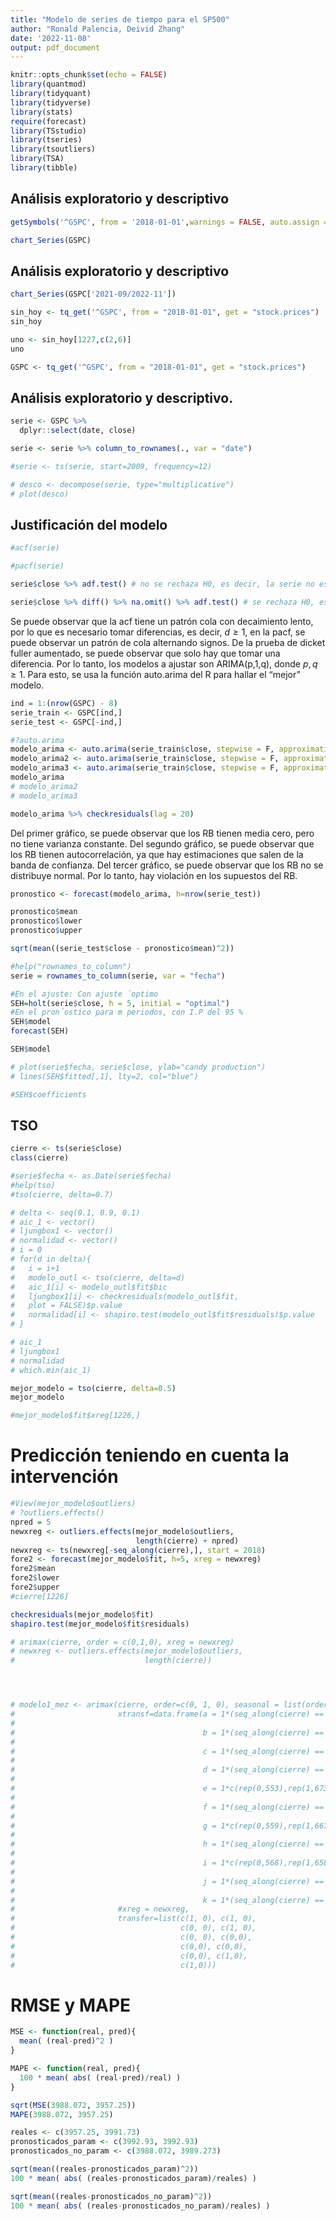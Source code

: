 ```yaml
---
title: "Modelo de series de tiempo para el SP500"
author: "Ronald Palencia, Deivid Zhang"
date: '2022-11-08'
output: pdf_document
---
```


```r
knitr::opts_chunk$set(echo = FALSE)
library(quantmod)
library(tidyquant)
library(tidyverse)
library(stats)
require(forecast)
library(TSstudio)
library(tseries)
library(tsoutliers)
library(TSA)
library(tibble)
```

## Análisis exploratorio y descriptivo

```r
getSymbols('^GSPC', from = '2018-01-01',warnings = FALSE, auto.assign = TRUE)
```

```r
chart_Series(GSPC)
```

## Análisis exploratorio y descriptivo
```r
chart_Series(GSPC['2021-09/2022-11'])
```

```r
sin_hoy <- tq_get('^GSPC', from = "2018-01-01", get = "stock.prices")
sin_hoy
```

```r
uno <- sin_hoy[1227,c(2,6)]
uno
```


```r
GSPC <- tq_get('^GSPC', from = "2018-01-01", get = "stock.prices")
```

## Análisis exploratorio y descriptivo.
```r
serie <- GSPC %>% 
  dplyr::select(date, close)

serie <- serie %>% column_to_rownames(., var = "date")
```

```r
#serie <- ts(serie, start=2009, frequency=12)
```

```r
# desco <- decompose(serie, type="multiplicative")
# plot(desco)
```

## Justificación del modelo 
```r
#acf(serie)
```

```r
#pacf(serie)
```

```r
serie$close %>% adf.test() # no se rechaza H0, es decir, la serie no es estacionaria
```
```r
serie$close %>% diff() %>% na.omit() %>% adf.test() # se rechaza H0, es decir, la serie diferenciada es estacionaria
```

Se puede observar que la acf tiene un patrón cola con decaimiento lento, por lo que es necesario tomar diferencias, es decir, $d \geq 1$, en la pacf, se puede observar un patrón de cola alternando signos. De la prueba de dicket fuller aumentado, se puede observar que solo hay que tomar una diferencia. Por lo tanto, los modelos a ajustar son ARIMA(p,1,q), donde $p,q \geq 1$. Para esto, se usa la función auto.arima del R para hallar el "mejor" modelo.

```r
ind = 1:(nrow(GSPC) - 8)
serie_train <- GSPC[ind,]
serie_test <- GSPC[-ind,]
```


```r
#?auto.arima
modelo_arima <- auto.arima(serie_train$close, stepwise = F, approximation = F, ic = "aic") # ARIMA(2, 1, 2)
modelo_arima2 <- auto.arima(serie_train$close, stepwise = F, approximation = F, ic = "bic") # ARIMA(2, 1, 2)
modelo_arima3 <- auto.arima(serie_train$close, stepwise = F, approximation = F, ic = "aicc") # ARIMA(2, 1, 2)
modelo_arima
# modelo_arima2
# modelo_arima3
```


```r
modelo_arima %>% checkresiduals(lag = 20)
```

Del primer gráfico, se puede observar que los RB tienen media cero, pero no tiene varianza constante. Del segundo gráfico, se puede observar que los RB tienen autocorrelación, ya que hay estimaciones que salen de la banda de confianza. Del tercer gráfico, se puede observar que los RB no se distribuye normal. Por lo tanto, hay violación en los supuestos del RB.

```r
pronostico <- forecast(modelo_arima, h=nrow(serie_test))

pronostico$mean
pronostico$lower
pronostico$upper

sqrt(mean((serie_test$close - pronostico$mean)^2))

```

```r
#help("rownames_to_column")
serie = rownames_to_column(serie, var = "fecha")
```

```r
#En el ajuste: Con ajuste ´optimo
SEH=holt(serie$close, h = 5, initial = "optimal")
#En el pron´ostico para m periodos, con I.P del 95 %
SEH$model
forecast(SEH)
```

```r
SEH$model
```

```r
# plot(serie$fecha, serie$close, ylab="candy production")
# lines(SEH$fitted[,1], lty=2, col="blue")
```

```r
#SEH$coefficients
```

## TSO
```r
cierre <- ts(serie$close)
class(cierre)
```

```r
#serie$fecha <- as.Date(serie$fecha)
#help(tso)
#tso(cierre, delta=0.7)
```

```r
# delta <- seq(0.1, 0.9, 0.1)
# aic_1 <- vector()
# ljungbox1 <- vector()
# normalidad <- vector()
# i = 0
# for(d in delta){
#   i = i+1
#   modelo_outl <- tso(cierre, delta=d)
#   aic_1[i] <- modelo_outl$fit$bic
#   ljungbox1[i] <- checkresiduals(modelo_outl$fit,
#   plot = FALSE)$p.value
#   normalidad[i] <- shapiro.test(modelo_outl$fit$residuals)$p.value
# }
```

```r
# aic_1
# ljungbox1
# normalidad
# which.min(aic_1)
```


```r
mejor_modelo = tso(cierre, delta=0.5)
mejor_modelo
```

```r
#mejor_modelo$fit$xreg[1226,]
```

# Predicción teniendo en cuenta la intervención
```r
#View(mejor_modelo$outliers)
# ?outliers.effects()
npred = 5
newxreg <- outliers.effects(mejor_modelo$outliers,
                            length(cierre) + npred)
newxreg <- ts(newxreg[-seq_along(cierre),], start = 2018)
fore2 <- forecast(mejor_modelo$fit, h=5, xreg = newxreg)
fore2$mean
fore2$lower
fore2$upper
#cierre[1226]
```

```r
checkresiduals(mejor_modelo$fit)
shapiro.test(mejor_modelo$fit$residuals)
```


```r
# arimax(cierre, order = c(0,1,0), xreg = newxreg)
# newxreg <- outliers.effects(mejor_modelo$outliers,
#                             length(cierre))




# modelo1_mez <- arimax(cierre, order=c(0, 1, 0), seasonal = list(order = c(0, 0, 0)),
#                       xtransf=data.frame(a = 1*(seq_along(cierre) == 544), #TC
#                                          
#                                          b = 1*(seq_along(cierre) == 546), #TC
#                                          
#                                          c = 1*(seq_along(cierre) == 549), # AO
#                                          
#                                          d = 1*(seq_along(cierre) == 552), # TC
#                                          
#                                          e = 1*c(rep(0,553),rep(1,673)), # LS
#                                          
#                                          f = 1*(seq_along(cierre) == 555), # AO
#                                          
#                                          g = 1*c(rep(0,559),rep(1,667)), # LS
#                                          
#                                          h = 1*(seq_along(cierre) == 562), # AO
#                                          
#                                          i = 1*c(rep(0,568),rep(1,658)), # LS
#                                          
#                                          j = 1*(seq_along(cierre) == 615), # TC
#                                          
#                                          k = 1*(seq_along(cierre) == 1093)), # TC
#                       #xreg = newxreg,
#                       transfer=list(c(1, 0), c(1, 0),
#                                     c(0, 0), c(1, 0),
#                                     c(0, 0), c(0,0),
#                                     c(0,0), c(0,0),
#                                     c(0,0), c(1,0),
#                                     c(1,0)))

```



# RMSE y MAPE
```r
MSE <- function(real, pred){
  mean( (real-pred)^2 )
}

MAPE <- function(real, pred){
  100 * mean( abs( (real-pred)/real) )
}
```

```r
sqrt(MSE(3988.072, 3957.25))
MAPE(3988.072, 3957.25)
```

```r
reales <- c(3957.25, 3991.73)
pronosticados_param <- c(3992.93, 3992.93)
pronosticados_no_param <- c(3988.072, 3989.273)
```

```r
sqrt(mean((reales-pronosticados_param)^2))
100 * mean( abs( (reales-pronosticados_param)/reales) )
```

```r
sqrt(mean((reales-pronosticados_no_param)^2))
100 * mean( abs( (reales-pronosticados_no_param)/reales) )
```

